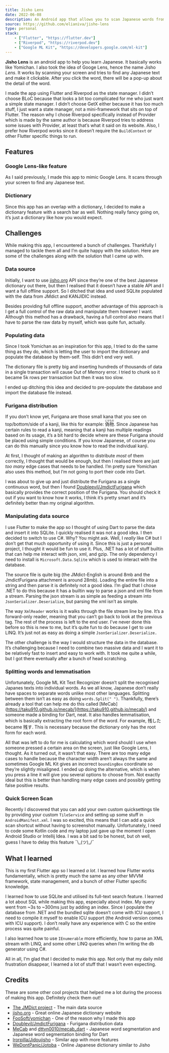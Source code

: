 ```yaml
---
title: Jisho Lens
date: 2022-06-08
description: An Android app that allows you to scan Japanese words from a picture and search for its meaning from a dictionary.
source: https://github.com/elianiva/jisho-lens
type: personal
stack:
    - ["Flutter", "https://flutter.dev"]
    - ["Riverpod", "https://riverpod.dev"]
    - ["Google ML Kit", "https://developers.google.com/ml-kit"]
---
```


**Jisho Lens** is an android app to help you learn Japanese. It basically works like Yomichan. I also took the idea of Googe Lens, hence the name Jisho _Lens_. It works by scanning your screen and tries to find any Japanese text and make it clickable. After you click the word, there will be a pop-up about the detail of the word.

I made the app using Flutter and Riverpod as the state manager. I didn’t choose BLoC because that looks a bit too complicated for me who just want a simple state manager. I didn’t choose GetX either because it has too much stuff, I just want a state manager, not a mini-framework that sits on top of Flutter. The reason why I chose Riverpod specifically instead of Provider which is made by the same author is because Riverpod tries to address some issues with Provider, at least that’s what it said on its website. Also, I prefer how Riverpod works since it doesn’t require the `BuildContext` or other Flutter specific things to run.

## Features

### Google Lens-like feature

As I said previously, I made this app to mimic Google Lens. It scans through your screen to find any Japanese text.

### Dictionary

Since this app has an overlap with a dictionary, I decided to make a dictionary feature with a search bar as well. Nothing really fancy going on, it’s just a dictionary like how you would expect.

## Challenges

While making this app, I encountered a bunch of challenges. Thankfully I managed to tackle them all and I’m quite happy with the solution. Here are some of the challenges along with the solution that I came up with.

### Data source

Initially, I want to use [jisho.org](http://jisho.org) API since they’re one of the best Japanese dictionary out there, but then I realised that it doesn’t have a stable API and I want a full offline support. So I ditched that idea and used SQLite populated with the data from JMdict and KANJIDIC instead.

Besides providing full offline support, another advantage of this approach is I get a full control of the raw data and manipulate them however I want. Although this method has a drawback, having a full control also means that I have to parse the raw data by myself, which was quite fun, actually.

### Populating data

Since I took Yomichan as an inspiration for this app, I tried to do the same thing as they do, which is letting the user to import the dictionary and populate the database by them-self. This didn’t end very well.

The dictionary file is pretty big and inserting hundreds of thousands of data in a single transaction will cause Out of Memory error. I tried to chunk so it became 5k rows per transaction but then it was too slow.

I ended up ditching this idea and decided to pre-populate the database and import the database file instead.

### Furigana distribution

If you don’t know yet, Furigana are those small kana that you see on top/bottom/side of a kanji, like this for example: <ruby>偽<rp>(</rp><rt>にせ</rt><rp>)</rp>物<rp>(</rp><rt>もの</rt><rp>)</rp></ruby>. Since Japanese has certain rules to read a kanji, meaning that a kanji has multiple readings based on its usage, it’s a bit hard to decide where are these Furigana should be placed using simple conditions. If you know Japanese, of course you can do this manually since you know how to read the individual kanji.

At first, I thought of making an algorithm to distribute _most_ of them correctly, I thought that would be enough, but then I realised there are just _too many_ edge cases that needs to be handled. I’m pretty sure Yomichan also uses this method, but I’m not going to port their code into Dart.

I was about to give up and just distribute the Furigana as a single continuous word, but then I found [Doubleevil/JmdictFurigana](https://github.com/Doublevil/JmdictFurigana) which basically provides the correct position of the Furigana. You should check it out if you want to know how it works, I think it’s pretty smart and it’s definitely better than my original algorithm.

### Manipulating data source

I use Flutter to make the app so I thought of using Dart to parse the data and insert it into SQLite. I quickly realised it was not a good idea. I then decided to switch to use C#. Why? You might ask. Well, I _really_ like C# but I don’t get that much opportunity of using it. Since this is just a personal project, I thought it would be fun to use it. Plus, .NET has a lot of stuff builtin that can help me interact with json, xml, and gzip. The only dependency I need to install is `Microsoft.Data.Sqlite` which is used to interact with the database.

The source file is quite big (the JMdict-English is around 8mb and the JmdictFurigana attachment is around 28mb). Loading the entire file into a string and then parse it is definitely not a good idea. I’m glad that I chose .NET to do this because it has a builtin way to parse a json and xml file from a stream. Parsing the json stream is as simple as feeding a stream into `JsonSerializer.Deserialize`, but parsing the xml isn’t as simple.

The way `XmlReader` works is it walks through the file stream line by line. It’s a forward-only reader, meaning that you can’t go back to look at the previous tag. The rest of the process is left to the end user. I’ve never done this before so this is new to me, but it’s quite fun to do because I get to use LINQ. It’s just not as easy as doing a simple `JsonSerializer.Deserialize.`

The other challenge is the way I would structure the data in the database. It’s challenging because I need to combine two massive data and I want it to be relatively fast to insert and easy to work with. It took me quite a while, but I got there eventually after a bunch of head scratching.

### Splitting words and lemmatisation

Unfortunately, Google ML Kit Text Recognizer doesn’t split the recognised Japanes texts into individual words. As we all know, Japanese don’t really have spaces to separate words unlike most other languages. Splitting between them isn’t as easy as doing `words.Split(" ")`. Thankfully, there’s already a tool that can help me do this called [MeCab](https://taku910.github.io/mecab/](https://taku910.github.io/mecab/) and someone made a binding for Dart, neat. It also handles lemmatisation, which is basically extracting the root form of the word. For example, 残した became 残す. This is necessary because the dictionary only has the root form for each word.

All that was left to do for me is calculating which word should I use when someone pressed a certain area on the screen, just like Google Lens, I thought. As it turned out, it wasn’t that easy. There are too many edge cases to handle because the character width aren’t always the same and sometimes Google ML Kit gives an incorrect `boundingBox` coordinate so they’re slightly misaligned. I ended up doing the alternative, which is when you press a line it will give you several options to choose from. Not exactly ideal but this is better than handling many edge cases and possibly getting false positive results.

### Quick Screen Scan

Recently I discovered that you can add your own custom quicksettings tile by providing your custom `TileService` and setting up some stuff in `AndroidManifest.xml`. I was so excited, this means that I can add a quick scan shortcut without having to screenshot manually. Unfortunately, I need to code some Kotlin code and my laptop just gave up the moment I open Android Studio or Intellij Idea. I was a bit sad to be honest, but oh well, guess I have to delay this feature ¯\\\_(ツ)\_/¯

## What I learned

This is my first Flutter app so I learned _a lot_. I learned how Flutter works fundamentally, which is pretty much the same as any other MVVM framework, state management, and a bunch of other Flutter specific knowledge.

I learned how to use SQLite and utilised its full-text search feature. I learned a lot about SQL while making this app, especially about index. My query went from ~3s to ~300ms just by adding an index. Since I populate the database from .NET and the bundled sqlite doesn’t come with ICU support, I need to compile it myself to enable ICU support (the Android version comes with ICU support). I don’t really have any experience with C so the entire process was quite painful.

I also learned how to use `IEnumerable` more efficiently, how to parse an XML stream with LINQ, and some other LINQ queries when I’m writing the db generator using C#.

All in all, I’m glad that I decided to make this app. Not only that my daily mild frustration disappear, I learned a lot of stuff that I wasn’t even expecting.

## Credits

These are some other cool projects that helped me a lot during the process of making this app. Definitely check them out!

-   [The JMDict project](https://www.edrdg.org/jmdict/j_jmdict.html) - The main data source
-   [jisho.org](http://jisho.org) - Great online Japanese dictionary website
-   [FooSoft/yomichan](https://github.com/FooSoft/yomichan) - One of the reason why I made this app
-   [Doublevil/JmdictFurigana](https://github.com/Doublevil/JmdictFurigana) - Furigana distribution data
-   [MeCab](https://taku910.github.io/mecab/) and [dttvn0010/mecab_dart](https://github.com/dttvn0010/mecab_dart) - Japanese word segmentation and Japanese word segmentation binding for Dart
-   [lrorpilla/Jidoujisho](https://github.com/lrorpilla/jidoujisho) - Similar app with more features
-   [WeDontPanic/Jotoba](https://github.com/WeDontPanic/Jotoba) - Online Japanese dictionary similar to Jisho
